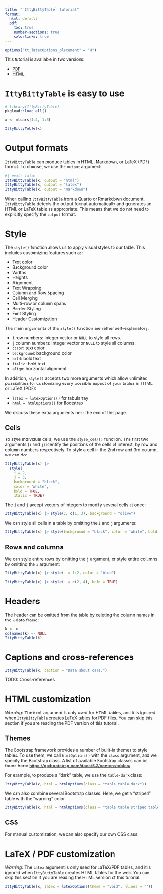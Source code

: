 ```yaml
---
title: "`IttyBittyTable` tutorial"
format:
  html: default
  pdf:
    toc: true
    number-sections: true
    colorlinks: true
---
```


```r
options("tt_latexOptions_placement" = "H")
```

This tutorial is available in two versions:

* [PDF](tutorial.pdf)
* [HTML](tutorial.html)


# `IttyBittyTable` is easy to use

```r
# library(IttyBittyTable)
pkgload::load_all()

x <- mtcars[1:4, 1:5]

IttyBittyTable(x)
```


# Output formats

`IttyBittyTable` can produce tables in HTML, Markdown, or LaTeX (PDF) format. To choose, we use the `output` argument:

```r
#| eval: false
IttyBittyTable(x, output = "html")
IttyBittyTable(x, output = "latex")
IttyBittyTable(x, output = "markdown")
```

When calling `IttyBittyTable` from a Quarto or Rmarkdown document, `IttyBittyTable` detects the output format automatically and generates an HTML or LaTeX table as appropriate. This means that we do not need to explicitly specify the `output` format.


# Style


The `style()` function allows us to apply visual styles to our table. This includes customizing features such as:

* Text color
* Background color
* Widths
* Heights
* Alignment
* Text Wrapping
* Column and Row Spacing
* Cell Merging
* Multi-row or column spans
* Border Styling
* Font Styling
* Header Customization

The main arguments of the `style()` function are rather self-explanatory:

* `i` row numbers: integer vector or `NULL` to style all rows.
* `j` column numbers: integer vector or `NULL` to style all columns.
* `color`: text color
* `background`: background color
* `bold`: bold text
* `italic`: bold text
* `align`: horizontal alignment

In addition, `style()` accepts two more arguments which allow unlimited possibilities for customizing every possible aspect of your tables in HTML or LaTeX (PDF):

* `latex = latexOptions()` for tabularray
* `html = htmlOptions()` for Bootstrap

We discuss these extra arguments near the end of this page.


## Cells

To style individual cells, we use the `style_cell()`  function. The first two arguments (`i` and `j`) identify the positions of the cells of interest, by row and column numbers respectively. To style a cell in the 2nd row and 3rd column, we can do:

```r
IttyBittyTable(x) |>
  style(
    i = 2,
    j = 3,
    background = "black",
    color = "white",
    bold = TRUE,
    italic = TRUE)
```

The `i` and `j` accept vectors of integers to modify several cells at once:

```r
IttyBittyTable(x) |> style(2, c(1, 3), background = "olive")
```

We can style all cells in a table by omitting the `i` and `j` arguments:


```r
IttyBittyTable(x) |> style(background = "black", color = "white", bold = TRUE)
```

## Rows and columns

We can style entire rows by omitting the `j` argument, or style entire columns by omitting the `i` argument:

```r
IttyBittyTable(x) |> style(i = 1:2, color = "blue")
```

```r
IttyBittyTable(x) |> style(j = c(2, 4), bold = TRUE)
```

# Headers

The header can be omitted from the table by deleting the column names in the `x` data frame:

```r
k <- x
colnames(k) <- NULL
IttyBittyTable(k)
```


# Captions and cross-references

```r
IttyBittyTable(x, caption = "Data about cars.")
```

TODO: Cross-references


# HTML customization

_Warning:_ The `html` argument is only used for HTML tables, and it is ignored when `IttyBittyTable` creates LaTeX tables for PDF files. You can skip this section if you are reading the PDF version of this tutorial.

## Themes

The Bootstrap framework provides a number of built-in themes to style tables. To use them, we call `htmlOptions()` with the `class` argument, and we specify the Bootstrap class. A list of available Bootstrap classes can be found here: <https://getbootstrap.com/docs/5.3/content/tables/>

For example, to produce a "dark" table, we use the `table-dark` class:

```r
IttyBittyTable(x, html = htmlOptions(class = "table table-dark"))
```

We can also combine several Bootstrap classes. Here, we get a "striped" table with the "warning" color:

```r
IttyBittyTable(x, html = htmlOptions(class = "table table-striped table-warning"))
```

## CSS

For manual customization, we can also specify our own CSS class.



# LaTeX / PDF customization

_Warning:_ The `latex` argument is only used for LaTeX/PDF tables, and it is ignored when `IttyBittyTable` creates HTML tables for the web. You can skip this section if you are reading the HTML version of this tutorial.

```r
IttyBittyTable(x, latex = latexOptions(theme = "void", hlines = ""))
```
